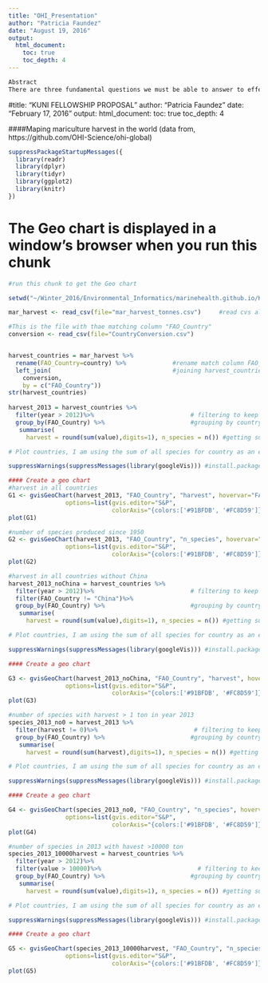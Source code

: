 ```yaml
---
title: "OHI_Presentation"
author: "Patricia Faundez"
date: "August 19, 2016"
output:
  html_document:
    toc: true
    toc_depth: 4
---
```


```r

Abstract
There are three fundamental questions we must be able to answer to effectively manage wildlife populations: (1) what is the baseline size of the population? (2) how has the size of the population changed? and (3) how vulnerable is the population to exploitation? It follows from this that we cannot effectively manage the marine environment without knowledge of what it looked like in a pristine state, but human impacts have wreaked such havoc on the ocean that it is often impossible to accurately characterize marine populations pre-exploitation. I use the unique setting of Palmyra Atoll, a remote U.S. National Wildlife Refuge in the central Pacific Ocean, to describe the population dynamics, ecological characteristics, and behavior of reef sharks absent significant human impacts. I use a combination of extensive field sampling and spatially explicit analytical tools to resolve a set of ecological debates regarding the trophic structure of coral reef communities, the drivers of life history variability, and the ecological effects of non-consumptive human impacts on marine predators. Ultimately, I will show that even healthy predator populations may be more precarious than previously thought, but that humans can interact with marine predators with minimal behavioral repercussions.

```


#title: "KUNI FELLOWSHIP PROPOSAL"
author: "Patricia Faundez"
date: "February 17, 2016"
output:
  html_document:
    toc: true
    toc_depth: 4

####Maping mariculture harvest in the world (data from, https://github.com/OHI-Science/ohi-global)

```r

suppressPackageStartupMessages({
  library(readr)
  library(dplyr)
  library(tidyr)
  library(ggplot2)
  library(knitr)
})

```


# The Geo chart is displayed in a window's browser when you run this chunk

```r

#run this chunk to get the Geo chart

setwd("~/Winter_2016/Environmental_Informatics/marinehealth.github.io/KUNI")

mar_harvest <- read_csv(file="mar_harvest_tonnes.csv")     #read cvs always as read_csv (instead of read.csv) it keep the data without factors

#This is the file with thae matching column "FAO_Country"
conversion <- read_csv(file="CountryConversion.csv")


harvest_countries = mar_harvest %>%           
  rename(FAO_Country=country) %>%             #rename match column FAO_Country
  left_join(                                  #joining harvest_countries with conversion data 
    conversion, 
    by = c("FAO_Country")) 
str(harvest_countries)
  
harvest_2013 = harvest_countries %>%                     
  filter(year > 2012)%>%                           # filtering to keep only 2013 year of harvest
  group_by(FAO_Country) %>%                        #grouping by country
   summarise(
     harvest = round(sum(value),digits=1), n_species = n()) #getting sum per country and n species harvested

# Plot countries, I am using the sum of all species for country as an example that we want to show in this map

suppressWarnings(suppressMessages(library(googleVis))) #install.packages("googleVis")

#### Create a geo chart
#harvest in all countries
G1 <- gvisGeoChart(harvest_2013, "FAO_Country", "harvest", hovervar="FAO_Country",
                options=list(gvis.editor="S&P",
                             colorAxis="{colors:['#91BFDB', '#FC8D59']}"))
plot(G1)

#number of species produced since 1950
G2 <- gvisGeoChart(harvest_2013, "FAO_Country", "n_species", hovervar="FAO_Country",
                options=list(gvis.editor="S&P",
                             colorAxis="{colors:['#91BFDB', '#FC8D59']}"))
plot(G2)

```

```r
#harvest in all countries without China  
harvest_2013_noChina = harvest_countries %>%                     
  filter(year > 2012)%>%                           # filtering to keep only 2013 year of harvest
  filter(FAO_Country != "China")%>% 
  group_by(FAO_Country) %>%                        #grouping by country
   summarise(
     harvest = round(sum(value),digits=1), n_species = n()) #getting sum per country and n species harvested

# Plot countries, I am using the sum of all species for country as an example that we want to show in this map

suppressWarnings(suppressMessages(library(googleVis))) #install.packages("googleVis")

#### Create a geo chart

G3 <- gvisGeoChart(harvest_2013_noChina, "FAO_Country", "harvest", hovervar="FAO_Country",
                options=list(gvis.editor="S&P",
                             colorAxis="{colors:['#91BFDB', '#FC8D59']}"))
plot(G3)


```

```r
#number of species with harvest > 1 ton in year 2013 
species_2013_no0 = harvest_2013 %>%
  filter(harvest != 0)%>%                           # filtering to keep only 2013 year of harvest
  group_by(FAO_Country) %>%                        #grouping by country
   summarise(
     harvest = round(sum(harvest),digits=1), n_species = n()) #getting sum per country and n species harvested

# Plot countries, I am using the sum of all species for country as an example that we want to show in this map

suppressWarnings(suppressMessages(library(googleVis))) #install.packages("googleVis")

#### Create a geo chart

G4 <- gvisGeoChart(species_2013_no0, "FAO_Country", "n_species", hovervar="FAO_Country",
                options=list(gvis.editor="S&P",
                             colorAxis="{colors:['#91BFDB', '#FC8D59']}"))
plot(G4)


```

```r
#number of species in 2013 with havest >10000 ton
species_2013_10000harvest = harvest_countries %>% 
  filter(year > 2012)%>% 
  filter(value > 10000)%>%                           # filtering to keep only 2013 year of harvest
  group_by(FAO_Country) %>%                        #grouping by country
   summarise(
     harvest = round(sum(value),digits=1), n_species = n()) #getting sum per country and n species harvested

# Plot countries, I am using the sum of all species for country as an example that we want to show in this map

suppressWarnings(suppressMessages(library(googleVis))) #install.packages("googleVis")

#### Create a geo chart

G5 <- gvisGeoChart(species_2013_10000harvest, "FAO_Country", "n_species", hovervar="FAO_Country",
                options=list(gvis.editor="S&P",
                             colorAxis="{colors:['#91BFDB', '#FC8D59']}"))
plot(G5)


```
